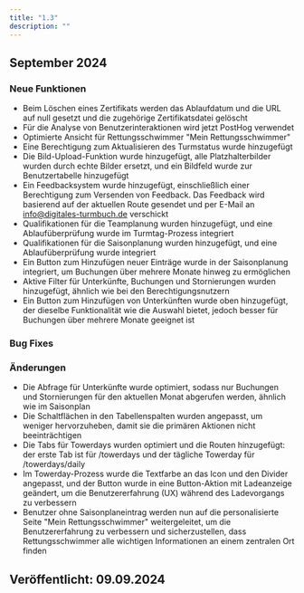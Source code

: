 ```yaml
---
title: "1.3"
description: ""
---
```


## September 2024

### Neue Funktionen

- Beim Löschen eines Zertifikats werden das Ablaufdatum und die URL auf null gesetzt und die zugehörige Zertifikatsdatei gelöscht
- Für die Analyse von Benutzerinteraktionen wird jetzt PostHog verwendet
- Optimierte Ansicht für Rettungsschwimmer "Mein Rettungsschwimmer"
- Eine Berechtigung zum Aktualisieren des Turmstatus wurde hinzugefügt
- Die Bild-Upload-Funktion wurde hinzugefügt, alle Platzhalterbilder wurden durch echte Bilder ersetzt, und ein Bildfeld wurde zur Benutzertabelle hinzugefügt
- Ein Feedbacksystem wurde hinzugefügt, einschließlich einer Berechtigung zum Versenden von Feedback. Das Feedback wird basierend auf der aktuellen Route gesendet und per E-Mail an info@digitales-turmbuch.de verschickt
- Qualifikationen für die Teamplanung wurden hinzugefügt, und eine Ablaufüberprüfung wurde im Turmtag-Prozess integriert
- Qualifikationen für die Saisonplanung wurden hinzugefügt, und eine Ablaufüberprüfung wurde integriert
- Ein Button zum Hinzufügen neuer Einträge wurde in der Saisonplanung integriert, um Buchungen über mehrere Monate hinweg zu ermöglichen
- Aktive Filter für Unterkünfte, Buchungen und Stornierungen wurden hinzugefügt, ähnlich wie bei den Berechtigungsnutzern
- Ein Button zum Hinzufügen von Unterkünften wurde oben hinzugefügt, der dieselbe Funktionalität wie die Auswahl bietet, jedoch besser für Buchungen über mehrere Monate geeignet ist

### Bug Fixes

### Änderungen

- Die Abfrage für Unterkünfte wurde optimiert, sodass nur Buchungen und Stornierungen für den aktuellen Monat abgerufen werden, ähnlich wie im Saisonplan
- Die Schaltflächen in den Tabellenspalten wurden angepasst, um weniger hervorzuheben, damit sie die primären Aktionen nicht beeinträchtigen
- Die Tabs für Towerdays wurden optimiert und die Routen hinzugefügt: der erste Tab ist für /towerdays und der tägliche Towerday für /towerdays/daily
- Im Towerday-Prozess wurde die Textfarbe an das Icon und den Divider angepasst, und der Button wurde in eine Button-Aktion mit Ladeanzeige geändert, um die Benutzererfahrung (UX) während des Ladevorgangs zu verbessern
- Benutzer ohne Saisonplaneintrag werden nun auf die personalisierte Seite "Mein Rettungsschwimmer" weitergeleitet, um die Benutzererfahrung zu verbessern und sicherzustellen, dass Rettungsschwimmer alle wichtigen Informationen an einem zentralen Ort finden

## Veröffentlicht: 09.09.2024
